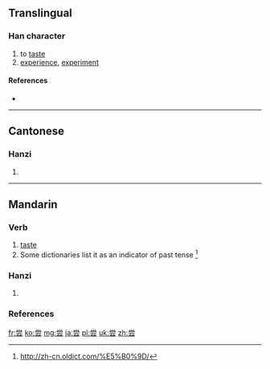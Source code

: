 {{also|嘗}}
==Translingual==

===Han character===
{{Han char|rn=42|rad=小|as=06|sn=9|four=|canj=火月一一戈 (FBMMI)|ids=⿱[[龸]][[云]]}}

# to [[taste]]
# [[experience]], [[experiment]]

====References====
* {{Han ref|kx=0297.151|hdz=10564.100|uh=5C1D|ud=23581}}

----

==Cantonese==

===Hanzi===
{{yue-hanzi|jyut=|y=seung4|tra=嘗}}

# {{defn|lang=yue|sort=小06}}

----

==Mandarin==

===Verb===
{{head|cmn|verb}}

# [[taste]] {{sense|try the flavour of}}
# Some dictionaries list it as an indicator of past tense <ref>http://zh-cn.oldict.com/%E5%B0%9D/</ref>

===Hanzi===
{{cmn-hanzi|tra=嘗|pin=[[cháng]] ([[chang2]])|wg=ch'ang<sup>2</sup>}}

# {{defn|lang=cmn|sort=小06}}

===References===
<references/>

[[fr:尝]]
[[ko:尝]]
[[mg:尝]]
[[ja:尝]]
[[pl:尝]]
[[uk:尝]]
[[zh:尝]]